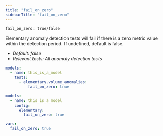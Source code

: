 ```yaml
---
title: "fail_on_zero"
sidebarTitle: "fail_on_zero"
---
```


`fail_on_zero: true/false`

Elementary anomaly detection tests will fail if there is a zero metric value within the detection period.
If undefined, default is false.

- _Default: false_
- _Relevant tests: All anomaly detection tests_

<RequestExample>

```yml test
models:
  - name: this_is_a_model
    tests:
      - elementary.volume_anomalies:
          fail_on_zero: true
```

```yml model
models:
  - name: this_is_a_model
    config:
      elementary:
        fail_on_zero: true
```

```yml dbt_project.yml
vars:
  fail_on_zero: true
```

</RequestExample>
